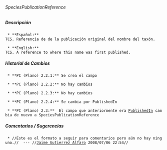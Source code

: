 ====== SpeciesPublicationReference ======


===== Descripción =====
  * **Español:**
 TCS. Referencia de de la publicación original del nombre del taxón.

  * **English:**
 TCS. A reference to where this name was first published.

===== Historial de Cambios =====
  * **PC (Plano) 2.2.1:** Se crea el campo

  * **PC (Plano) 2.2.2:** No hay cambios

  * **PC (Plano) 2.2.3:** No hay cambios

  * **PC (Plano) 2.2.4:** Se cambia por PublishedIn

  * **PC (Plano) 2.3:**  El campo que anteriormente era [[http://www.gbif.es/plinian/doku.php?id=pliniancore_publishedin|PublishedIn]] cambia de nuevo a SpeciesPublicationReference


===== Comentarios / Sugerencias =====

  * //Este es el formato a seguir para comentarios pero aún no hay ninguno.//  --- //[[jgutierrez@inbio.ac.cr|Jaime Gutierrez Alfaro]] 2008/07/06 22:54//


